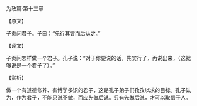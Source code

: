 

为政篇·第十三章

【原文】

子贡问君子。子曰：“先行其言而后从之。”

【译文】

子贡问怎样做一个君子。孔子说：“对于你要说的话，先实行了，再说出来，（这就够说是一个君子了）。”

【赏析】

做一个有道德修养、有博学多识的君子，这是孔子弟子们孜孜以求的目标。孔子认为，作为君子，不能只说不做，而应先做后说。只有先做后说，才可以取信于人。

